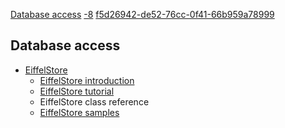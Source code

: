 [[Property:title|Database access]]
[[Property:weight|-8]]
[[Property:uuid|f5d26942-de52-76cc-0f41-66b959a78999]]
== Database access ==
* [[EiffelStore Library|EiffelStore]]
** [[EiffelStore introduction|EiffelStore introduction]]
** [[EiffelStore Content|EiffelStore tutorial]]
** EiffelStore class reference
** [[EiffelStore Samples|EiffelStore samples]]

